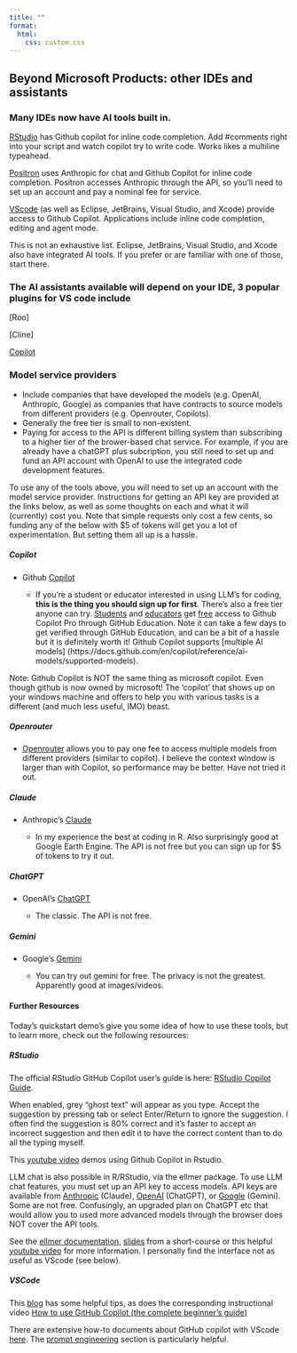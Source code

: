 ```yaml
---
title: ""
format:
  html:
    css: custom.css
---
```


## Beyond Microsoft Products: other IDEs and assistants


### Many IDEs now have AI tools built in.

[RStudio](https://docs.posit.co/ide/user/ide/guide/tools/copilot.html) has Github copilot for inline code completion. Add #comments right into your script and watch copilot try to write code. Works likes a multiline typeahead.

[Positron](https://positron.posit.co/assistant.html) uses Anthropic for chat and Github Copilot for inline code completion. Positron accesses Anthropic through the API, so you'll need to set up an account and pay a nominal fee for service. 

[VScode](https://docs.github.com/en/copilot/how-tos/use-chat/use-chat-in-ide) (as well as Eclipse, JetBrains, Visual Studio, and Xcode) provide access to Github Copilot. Applications include inline code completion, editing and agent mode.

This is not an exhaustive list. Eclipse, JetBrains, Visual Studio, and Xcode also have integrated AI tools. If you prefer or are familiar with one of those, start there. 

### The AI assistants available will depend on your IDE, 3 popular plugins for VS code include

[Roo]

[Cline]

[Copilot]

### Model service providers
-  Include companies that have developed the models (e.g. OpenAI, Anthropic, Google) as companies that have contracts to source models from different providers (e.g. Openrouter, Copilots).
-  Generally the free tier is small to non-existent. 
-  Paying for access to the API is different billing system than subscribing to a higher tier of the brower-based chat service. For example, if you are already have a chatGPT plus subcription, you still need to set up and fund an API account with OpenAI to use the integrated code development features. 

::: panel-tabset
To use any of the tools above, you will need to set up an account with the model service provider. Instructions for getting an API key are provided at the links below, as well as some thoughts on each and what it will (currently) cost you. Note that simple requests only cost a few cents, so funding any of the below with $5 of tokens will get you a lot of experimentation. But setting them all up is a hassle.

##### Copilot
-   Github [Copilot](https://docs.github.com/en/copilot/how-tos/set-up/set-up-for-self#1-get-access-to-github-copilot)

    -   If you're a student or educator interested in using LLM's for coding, **this is the thing you should sign up for first**. There's also a free tier anyone can try. [Students](https://docs.github.com/en/education/about-github-education/github-education-for-students/apply-to-github-education-as-a-student) and [educators](https://docs.github.com/en/education/about-github-education/github-education-for-teachers/apply-to-github-education-as-a-teacher) get [free](https://docs.github.com/en/copilot/how-tos/manage-your-account/get-free-access-to-copilot-pro) access to Github Copilot Pro through GitHub Education. Note it can take a few days to get verified through GitHub Education, and can be a bit of a hassle but it is definitely worth it! Github Copilot supports \[multiple AI models\] (https://docs.github.com/en/copilot/reference/ai-models/supported-models).

Note: Github Copilot is NOT the same thing as microsoft copilot. Even though github is now owned by microsoft! The 'copilot' that shows up on your windows machine and offers to help you with various tasks is a different (and much less useful, IMO) beast.

##### Openrouter
-   [Openrouter](https://openrouter.ai/docs/api-reference/api-keys/get-current-api-key) allows you to pay one fee to access multiple models from different providers (similar to copilot). I believe the context window is larger than with Copilot, so performance may be better. Have not tried it out.


##### Claude
-   Anthropic's [Claude](https://console.anthropic.com/settings/keys)

    -   In my experience the best at coding in R. Also surprisingly good at Google Earth Engine. The API is not free but you can sign up for \$5 of tokens to try it out.

##### ChatGPT
-   OpenAI's [ChatGPT](https://platform.openai.com/api-keys)

    -   The classic. The API is not free.
    
##### Gemini

-   Google's [Gemini](https://aistudio.google.com/app/apikey)

    -   You can try out gemini for free. The privacy is not the greatest. Apparently good at images/videos.

:::



#### Further Resources

Today's quickstart demo's give you some idea of how to use these tools, but to learn more, check out the following resources:

::: panel-tabset
##### RStudio

The official RStudio GitHub Copilot user's guide is here: [RStudio Copilot Guide](https://docs.posit.co/ide/user/ide/guide/tools/copilot.html).

When enabled, grey "ghost text" will appear as you type. Accept the suggestion by pressing tab or select Enter/Return to ignore the suggestion. I often find the suggestion is 80% correct and it's faster to accept an incorrect suggestion and then edit it to have the correct content than to do all the typing myself.

This [youtube video](https://www.youtube.com/watch?v=Lihg6il9SzE) demos using Github Copilot in Rstudio.

LLM chat is also possible in R/RStudio, via the ellmer package. To use LLM chat features, you must set up an API key to access models. API keys are available from [Anthropic](https://console.anthropic.com/settings/keys) (Claude), [OpenAI](https://platform.openai.com/api-keys) (ChatGPT), or [Google](https://aistudio.google.com/app/apikey) (Gemini). Some are not free. Confusingly, an upgraded plan on ChatGPT etc that would allow you to used more advanced models through the browser does NOT cover the API tools.

See the [ellmer documentation](https://ellmer.tidyverse.org/), [slides](https://github.com/hadley/workshop-llm-hackathon/blob/main/slides-2-ukraine.pdf) from a short-course or this helpful [youtube video](https://www.youtube.com/watch?v=v1hYiuh0Q74) for more information. I personally find the interface not as useful as VScode (see below).

##### VSCode

This [blog](https://github.blog/ai-and-ml/github-copilot/github-for-beginners-how-to-get-started-with-github-copilot/) has some helpful tips, as does the corresponding instructional video [How to use GitHub Copilot (the complete beginner's guide)](https://www.youtube.com/watch?v=SJqGYwRq0uc)

There are extensive how-to documents about GitHub copilot with VScode [here](https://code.visualstudio.com/docs/copilot/overview). The [prompt engineering](https://code.visualstudio.com/docs/copilot/chat/prompt-crafting) section is particularly helpful.
:::

